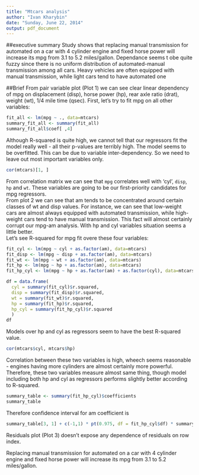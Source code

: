 ```yaml
---
title: "Mtcars analysis"
author: "Ivan Kharybin"
date: "Sunday, June 22, 2014"
output: pdf_document
---
```


##executive summary
Study shows that replacing manual transmission for automated on a car with 4 cylinder engine and fixed horse power will increase its mpg from 3.1 to 5.2 miles/gallon. Dependance seems t obe quite fuzzy since there is no uniform distribution of automated-manual transmission among all cars. Heavy vehicles are often equipped with manual transmission, while light cars tend to have automated one

##Brief
From pair variable plot (Plot 1) we can see clear linear dependency of mpg on displacement (disp), horse power (hp), rear axle ratio (drat), weight (wt), 1/4 mile time (qsec).
First, let's try to fit mpg on all other variables:
```r
fit_all <- lm(mpg ~ ., data=mtcars)
summary_fit_all <- summary(fit_all)
summary_fit_all$coef[ ,4]
```
Although R-squared is quite high, we cannot tell that our regressors fit the model really well - all their p-values are terribly high. The model seems to be overfitted. This can be due to variable inter-dependency. So we need to leave out most important variables only.

```r
cor(mtcars)[1, ]
```
From correlation matrix we can see that `mpg` correlates well with 'cyl', `disp`, `hp` and `wt`. These variables are going to be our first-priority candidates for mpg regressors.  
From plot 2 we can see that am tends to be concentrated around certain classes of wt and disp values. For instance, we can see that low-weight cars are almost always equipped with automated transmission, while high-weight cars tend to have manual transmission. This fact will almost certainly corrupt our mpg-am analysis. With hp and cyl variables situation seems a little better.  
Let's see R-squared for mpg fit overe these four variables:

```r
fit_cyl <- lm(mpg ~ cyl + as.factor(am), data=mtcars)
fit_disp <- lm(mpg ~ disp + as.factor(am), data=mtcars)
fit_wt <- lm(mpg ~ wt + as.factor(am), data=mtcars)
fit_hp <- lm(mpg ~ hp + as.factor(am), data=mtcars)
fit_hp_cyl <- lm(mpg ~ hp + as.factor(am) + as.factor(cyl), data=mtcars)

df = data.frame(
  cyl = summary(fit_cyl)$r.squared,
  disp = summary(fit_disp)$r.squared,
  wt = summary(fit_wt)$r.squared,
  hp = summary(fit_hp)$r.squared,
  hp_cyl = summary(fit_hp_cyl)$r.squared
  )
df
```

Models over hp and cyl as regressors seem to have the best R-squared value.
```r
cor(mtcars$cyl, mtcars$hp)
```
Correlation between these two variables is high, wheech seems reasonable - engines having more cylinders are almost certainly more powerful. Therefore, these two variables measure almost same thing, though model including both hp and cyl as regressors performs slightly better according to R-squared.
```r
summary_table <- summary(fit_hp_cyl)$coefficients
summary_table
```

Therefore confidence interval for am coefficient is
```r
summary_table[3, 1] + c(-1,1) * pt(0.975, df = fit_hp_cyl$df) * summary_table[3,2]
```

Residuals plot (Plot 3) doesn't expose any dependence of residuals on row index.

Replacing manual transmission for automated on a car with 4 cylinder engine and fixed horse power will increase its mpg from 3.1 to 5.2 miles/gallon.